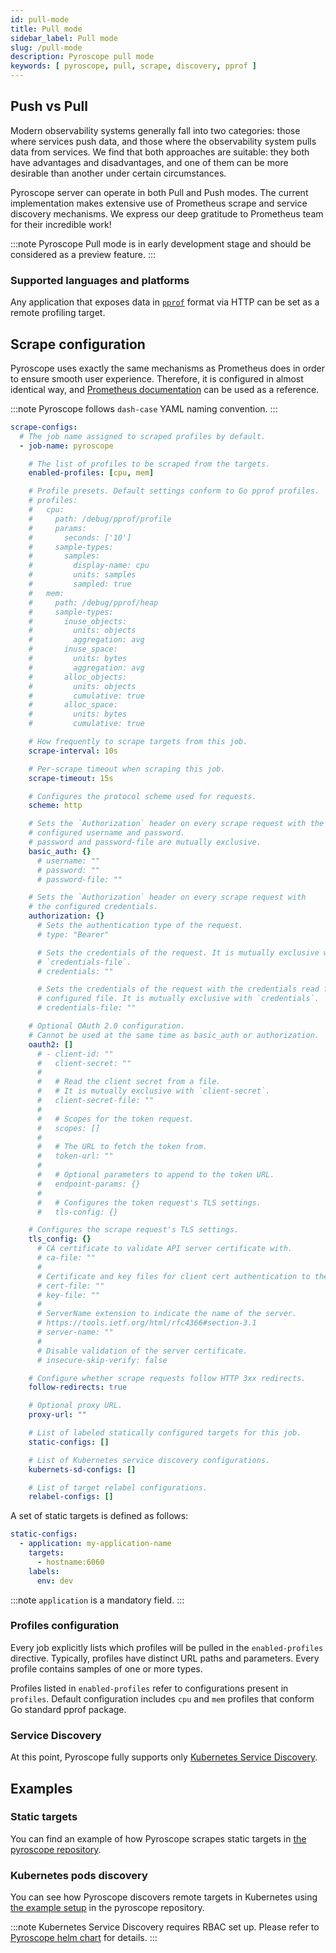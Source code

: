 ```yaml
---
id: pull-mode
title: Pull mode
sidebar_label: Pull mode
slug: /pull-mode
description: Pyroscope pull mode
keywords: [ pyroscope, pull, scrape, discovery, pprof ]
---
```


## Push vs Pull

Modern observability systems generally fall into two categories: those where services push data, and those where the
observability system pulls data from services. We find that both approaches are suitable: they both have advantages
and disadvantages, and one of them can be more desirable than another under certain circumstances.

Pyroscope server can operate in both Pull and Push modes. The current implementation makes extensive use of Prometheus
scrape and service discovery mechanisms. We express our deep gratitude to Prometheus team for their incredible work!

:::note
Pyroscope Pull mode is in early development stage and should be considered as a preview feature.
:::

### Supported languages and platforms

Any application that exposes data in [`pprof`](https://github.com/google/pprof/blob/master/doc/README.md) format via HTTP can be set as a remote profiling target.

## Scrape configuration

Pyroscope uses exactly the same mechanisms as Prometheus does in order to ensure smooth user experience. Therefore, it
is configured in almost identical way, and [Prometheus documentation](https://prometheus.io/docs/prometheus/latest/configuration/configuration/#scrape_config)
can be used as a reference.

:::note
Pyroscope follows `dash-case` YAML naming convention.
:::

```yaml
scrape-configs:
  # The job name assigned to scraped profiles by default.
  - job-name: pyroscope

    # The list of profiles to be scraped from the targets.
    enabled-profiles: [cpu, mem]

    # Profile presets. Default settings conform to Go pprof profiles.
    # profiles:
    #   cpu:
    #     path: /debug/pprof/profile
    #     params:
    #       seconds: ['10']
    #     sample-types:
    #       samples:
    #         display-name: cpu
    #         units: samples
    #         sampled: true
    #   mem:
    #     path: /debug/pprof/heap
    #     sample-types:
    #       inuse_objects:
    #         units: objects
    #         aggregation: avg
    #       inuse_space:
    #         units: bytes
    #         aggregation: avg
    #       alloc_objects:
    #         units: objects
    #         cumulative: true
    #       alloc_space:
    #         units: bytes
    #         cumulative: true

    # How frequently to scrape targets from this job.
    scrape-interval: 10s

    # Per-scrape timeout when scraping this job.
    scrape-timeout: 15s

    # Configures the protocol scheme used for requests.
    scheme: http

    # Sets the `Authorization` header on every scrape request with the
    # configured username and password.
    # password and password-file are mutually exclusive.
    basic_auth: {}
      # username: ""
      # password: ""
      # password-file: ""

    # Sets the `Authorization` header on every scrape request with
    # the configured credentials.
    authorization: {}
      # Sets the authentication type of the request.
      # type: "Bearer"

      # Sets the credentials of the request. It is mutually exclusive with
      # `credentials-file`.
      # credentials: ""

      # Sets the credentials of the request with the credentials read from the
      # configured file. It is mutually exclusive with `credentials`.
      # credentials-file: ""

    # Optional OAuth 2.0 configuration.
    # Cannot be used at the same time as basic_auth or authorization.
    oauth2: []
      # - client-id: ""
      #   client-secret: ""
      #
      #   # Read the client secret from a file.
      #   # It is mutually exclusive with `client-secret`.
      #   client-secret-file: ""
      #
      #   # Scopes for the token request.
      #   scopes: []
      #
      #   # The URL to fetch the token from.
      #   token-url: ""
      #
      #   # Optional parameters to append to the token URL.
      #   endpoint-params: {}
      #
      #   # Configures the token request's TLS settings.
      #   tls-config: {}

    # Configures the scrape request's TLS settings.
    tls_config: {}
      # CA certificate to validate API server certificate with.
      # ca-file: ""
      #
      # Certificate and key files for client cert authentication to the server.
      # cert-file: ""
      # key-file: ""
      #
      # ServerName extension to indicate the name of the server.
      # https://tools.ietf.org/html/rfc4366#section-3.1
      # server-name: ""
      #
      # Disable validation of the server certificate.
      # insecure-skip-verify: false

    # Configure whether scrape requests follow HTTP 3xx redirects.
    follow-redirects: true

    # Optional proxy URL.
    proxy-url: ""

    # List of labeled statically configured targets for this job.
    static-configs: []

    # List of Kubernetes service discovery configurations.
    kubernets-sd-configs: []

    # List of target relabel configurations.
    relabel-configs: []
```

A set of static targets is defined as follows:

```yaml
static-configs:
  - application: my-application-name
    targets:
      - hostname:6060
    labels:
      env: dev
```

:::note
`application` is a mandatory field.
:::

### Profiles configuration

Every job explicitly lists which profiles will be pulled in the `enabled-profiles` directive. Typically, profiles have
distinct URL paths and parameters. Every profile contains samples of one or more types.

Profiles listed in `enabled-profiles` refer to configurations present in `profiles`. Default configuration includes
`cpu` and `mem` profiles that conform Go standard pprof package.

### Service Discovery

At this point, Pyroscope fully supports only [Kubernetes Service Discovery](https://prometheus.io/docs/prometheus/latest/configuration/configuration/#kubernetes_sd_config).

## Examples

### Static targets

You can find an example of how Pyroscope scrapes static targets in
[the pyroscope repository](https://github.com/pyroscope-io/pyroscope/tree/main/examples/pull/static).

### Kubernetes pods discovery

You can see how Pyroscope discovers remote targets in Kubernetes using
[the example setup](https://github.com/pyroscope-io/pyroscope/tree/main/examples/pull/kubernetes) in the pyroscope repository.

:::note
Kubernetes Service Discovery requires RBAC set up. Please refer to
[Pyroscope helm chart](https://github.com/pyroscope-io/helm-chart) for details.
:::
